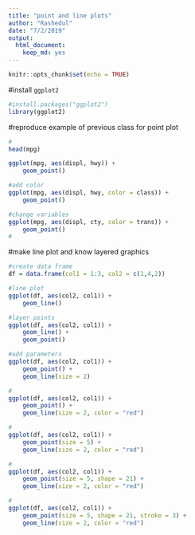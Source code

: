 ```yaml
---
title: "point and line plots"
author: "Rashedul"
date: "7/2/2019"
output: 
  html_document: 
    keep_md: yes
---
```


```r
knitr::opts_chunk$set(echo = TRUE)
```

#install `ggplot2`

```r
#install.packages("ggplot2")
library(ggplot2)
```

#reproduce example of previous class for point plot

```r
#
head(mpg)

ggplot(mpg, aes(displ, hwy)) +
    geom_point()

#add color
ggplot(mpg, aes(displ, hwy, color = class)) +
    geom_point()

#change variables
ggplot(mpg, aes(displ, cty, color = trans)) +
    geom_point()
#

```

#make line plot and know layered graphics

```r
#create data frame
df = data.frame(col1 = 1:3, col2 = c(1,4,2))

#line plot 
ggplot(df, aes(col2, col1)) +
    geom_line()

#layer points
ggplot(df, aes(col2, col1)) +
    geom_line() +
    geom_point()

#add parameters
ggplot(df, aes(col2, col1)) +
    geom_point() +
    geom_line(size = 2)

#
ggplot(df, aes(col2, col1)) +
    geom_point() +
    geom_line(size = 2, color = "red")

#
ggplot(df, aes(col2, col1)) +
    geom_point(size = 5) +
    geom_line(size = 2, color = "red")

#
ggplot(df, aes(col2, col1)) +
    geom_point(size = 5, shape = 21) +
    geom_line(size = 2, color = "red")

#
ggplot(df, aes(col2, col1)) +
    geom_point(size = 5, shape = 21, stroke = 3) +
    geom_line(size = 2, color = "red")

```

